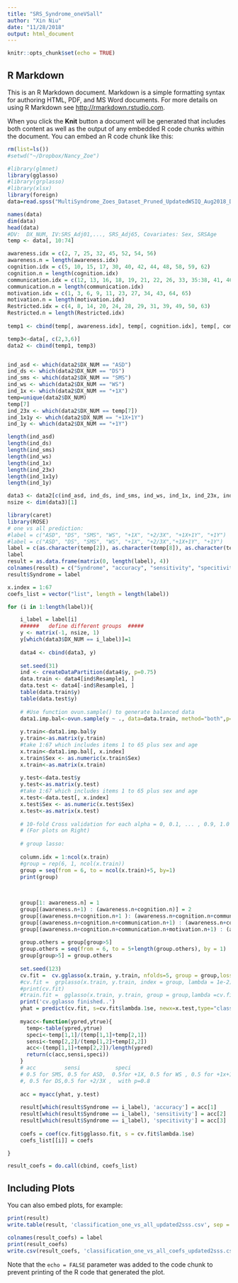 ```yaml
---
title: "SRS_Syndrome_oneVSall"
author: "Xin Niu"
date: "11/28/2018"
output: html_document
---
```


```r
knitr::opts_chunk$set(echo = TRUE)
```

## R Markdown

This is an R Markdown document. Markdown is a simple formatting syntax for authoring HTML, PDF, and MS Word documents. For more details on using R Markdown see <http://rmarkdown.rstudio.com>.

When you click the **Knit** button a document will be generated that includes both content as well as the output of any embedded R code chunks within the document. You can embed an R code chunk like this:

```r
rm(list=ls())
#setwd("~/Dropbox/Nancy_Zoe")

#library(glmnet)
library(gglasso)
#library(grplasso)
#library(xlsx)
library(foreign)
data=read.spss("MultiSyndrome_Zoes_Dataset_Pruned_UpdatedWSIQ_Aug2018_DEID.sav", to.data.frame=TRUE)

names(data)
dim(data)
head(data)
#DV:  DX_NUM, IV:SRS_Adj01,..., SRS_Adj65, Covariates: Sex, SRSAge
temp <- data[, 10:74]

awareness.idx = c(2, 7, 25, 32, 45, 52, 54, 56)
awareness.n = length(awareness.idx)
cognition.idx = c(5, 10, 15, 17, 30, 40, 42, 44, 48, 58, 59, 62)
cognition.n = length(cognition.idx)
communication.idx = c(12, 13, 16, 18, 19, 21, 22, 26, 33, 35:38, 41, 46, 47, 51, 53, 55, 57, 60, 61)
communication.n = length(communication.idx)
motivation.idx = c(1, 3, 6, 9, 11, 23, 27, 34, 43, 64, 65)
motivation.n = length(motivation.idx)
Restricted.idx = c(4, 8, 14, 20, 24, 28, 29, 31, 39, 49, 50, 63)
Restricted.n = length(Restricted.idx)
    
temp1 <- cbind(temp[, awareness.idx], temp[, cognition.idx], temp[, communication.idx], temp[, motivation.idx ], temp[,  Restricted.idx])

temp3<-data[, c(2,3,6)]   
data2 <- cbind(temp1, temp3)    


ind_asd <- which(data2$DX_NUM == "ASD")
ind_ds <- which(data2$DX_NUM == "DS")
ind_sms <- which(data2$DX_NUM == "SMS")
ind_ws <- which(data2$DX_NUM == "WS")
ind_1x <- which(data2$DX_NUM == "+1X")
temp=unique(data2$DX_NUM)
temp[7]
ind_23x <- which(data2$DX_NUM == temp[7])
ind_1x1y <- which(data2$DX_NUM == "+1X+1Y")
ind_1y <- which(data2$DX_NUM == "+1Y")

length(ind_asd)
length(ind_ds)
length(ind_sms)
length(ind_ws)
length(ind_1x)
length(ind_23x)
length(ind_1x1y)
length(ind_1y)

data3 <- data2[c(ind_asd, ind_ds, ind_sms, ind_ws, ind_1x, ind_23x, ind_1x1y, ind_1y), ]
nsize <- dim(data3)[1]

```

```r
library(caret)
library(ROSE)
# one vs all prediction:
#label = c("ASD", "DS", "SMS", "WS", "+1X", "+2/3X", "+1X+1Y", "+1Y")
#label = c("ASD", "DS", "SMS", "WS", "+1X", "+2/3X","+1X+1Y", "+1Y")
label = c(as.character(temp[2]), as.character(temp[8]), as.character(temp[9]), as.character(temp[1]), as.character(temp[4]), as.character(temp[7]), as.character(temp[5]), as.character(temp[6]))
label
result = as.data.frame(matrix(0, length(label), 4))
colnames(result) = c("Syndrome", "accuracy", "sensitivity", "specitivity")
result$Syndrome = label

x.index = 1:67
coefs_list = vector("list", length = length(label))

for (i in 1:length(label)){

    i_label = label[i]
    ######   define different groups  #####
    y <- matrix(-1, nsize, 1)
    y[which(data3$DX_NUM == i_label)]=1
    
    data4 <- cbind(data3, y)
    
    set.seed(31)
    ind <- createDataPartition(data4$y, p=0.75)
    data.train <- data4[ind$Resample1, ]
    data.test <- data4[-ind$Resample1, ]
    table(data.train$y)
    table(data.test$y)
    
    # #Use function ovun.sample() to generate balanced data
    data1.imp.bal<-ovun.sample(y ~ ., data=data.train, method="both",p=0.5, seed=1342)$data
    
    y.train<-data1.imp.bal$y
    y.train<-as.matrix(y.train)
    #take 1:67 which includes items 1 to 65 plus sex and age
    x.train<-data1.imp.bal[, x.index]
    x.train$Sex <- as.numeric(x.train$Sex)
    x.train<-as.matrix(x.train)
    
    y.test<-data.test$y
    y.test<-as.matrix(y.test)
    #take 1:67 which includes items 1 to 65 plus sex and age
    x.test<-data.test[, x.index]
    x.test$Sex <- as.numeric(x.test$Sex)
    x.test<-as.matrix(x.test)
    	
    # 10-fold Cross validation for each alpha = 0, 0.1, ... , 0.9, 1.0
    # (For plots on Right)
    
    # group lasso:
    
    column.idx = 1:ncol(x.train)
    #group = rep(6, 1, ncol(x.train))
    group = seq(from = 6, to = ncol(x.train)+5, by=1)
    print(group)
    
  

    group[1: awareness.n] = 1
    group[(awareness.n+1) : (awareness.n+cognition.n)] = 2
    group[(awareness.n+cognition.n+1 ): (awareness.n+cognition.n+communication.n)] = 3
    group[(awareness.n+cognition.n+communication.n+1) : (awareness.n+cognition.n+communication.n+motivation.n)] = 4
    group[(awareness.n+cognition.n+communication.n+motivation.n+1) : (awareness.n+cognition.n+communication.n+motivation.n+Restricted.n)] = 5
    
    group.others = group[group>5]
    group.others = seq(from = 6, to = 5+length(group.others), by = 1)
    group[group>5] = group.others
    
    set.seed(123)
    cv.fit =  cv.gglasso(x.train, y.train, nfolds=5, group = group,loss="logit", pred.loss="misclass", lambda.factor = .05)
    #cv.fit =  grplasso(x.train, y.train, index = group, lambda = 1e-2)
    #print(cv.fit)
    #train.fit =  gglasso(x.train, y.train, group = group,lambda =cv.fit$lambda.1se, loss="logit")
    print('cv.gglasso finished..')
    yhat = predict(cv.fit, s=cv.fit$lambda.1se, newx=x.test,type="class")
    
    myacc<-function(ypred,ytrue){
      temp<-table(ypred,ytrue)
      speci<-temp[1,1]/(temp[1,1]+temp[2,1])
      sensi<-temp[2,2]/(temp[1,2]+temp[2,2])
      acc<-(temp[1,1]+temp[2,2])/length(ypred)
      return(c(acc,sensi,speci))
    }
    # acc         sensi           speci 
    # 0.5 for SMS, 0.5 for ASD,  0.5for +1X, 0.5 for WS , 0.5 for +1x+1Y, 0.5 for +1Y with p =0.75
    #, 0.5 for DS,0.5 for +2/3X ,  with p=0.8
  
    acc = myacc(yhat, y.test)
    
    result[which(result$Syndrome == i_label), 'accuracy'] = acc[1]
    result[which(result$Syndrome == i_label), 'sensitivity'] = acc[2]
    result[which(result$Syndrome == i_label), 'specitivity'] = acc[3]
   
    coefs = coef(cv.fit$gglasso.fit, s = cv.fit$lambda.1se)
    coefs_list[[i]] = coefs

}

result_coefs = do.call(cbind, coefs_list)
```


## Including Plots

You can also embed plots, for example:

```r
print(result)
write.table(result, 'classification_one_vs_all_updated2sss.csv', sep = ',', row.names = F)

colnames(result_coefs) = label
print(result_coefs)
write.csv(result_coefs, 'classification_one_vs_all_coefs_updated2sss.csv', row.names = T)
```

Note that the `echo = FALSE` parameter was added to the code chunk to prevent printing of the R code that generated the plot.
